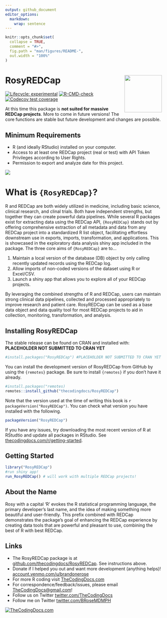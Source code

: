 ```yaml
---
output: github_document
editor_options: 
  markdown: 
    wrap: sentence
---
```


<!-- README.md is generated from README.Rmd. Please edit that file -->

```r
knitr::opts_chunk$set(
  collapse = TRUE,
  comment = "#>",
  fig.path = "man/figures/README-",
  out.width = "100%"
)
```

# RosyREDCap <img src="man/figures/logo.png" align="right" width="120"/>

<!-- badges: start -->

[![Lifecycle: experimental](https://img.shields.io/badge/lifecycle-experimental-orange.svg)](https://lifecycle.r-lib.org/articles/stages.html#experimental)
[![R-CMD-check](https://github.com/thecodingdocs/RosyREDCap/actions/workflows/R-CMD-check.yaml/badge.svg)](https://github.com/thecodingdocs/RosyREDCap/actions/workflows/R-CMD-check.yaml)
[![Codecov test coverage](https://codecov.io/gh/thecodingdocs/RosyREDCap/graph/badge.svg)](https://app.codecov.io/gh/thecodingdocs/RosyREDCap)
<!-- badges: end -->

At this time this package is **not suited for massive REDCap projects**.
More to come in future versions! The core functions are stable but future development and changes are possible.

## Minimum Requirements

-   R (and ideally RStudio) installed on your computer.
-   Access to at least one REDCap project (real or test) with API Token Privileges according to User Rights.
-   Permission to export and analyze date for this project.

![](man/figures/cover.jpg)

# What is `{RosyREDCap}`?

R and REDCap are both widely utilized in medicine, including basic science, clinical research, and clinal trials.
Both have independent strengths, but together they can create powerful data pipelines.
While several R packages exist for extracting data using the REDCap API, `{RosyREDCap}` stands out by offering comprehensive extraction of all metadata and data from any REDCap project into a standardized R list object, facilitating effortless downstream use in exports, imports, transformation, and applications.
This is showcased in the exploratory data analysis shiny app included in the package.
The three core aims of `{RosyREDCap}` are to...

1.  Maintain a local version of the database (DB) object by only calling recently updated records using the REDCap log.
2.  Allow imports of non-coded versions of the dataset using R or Excel/CSV.
3.  Launch a shiny app that allows you to explore all of your REDCap projects.

By leveraging the combined strengths of R and REDCap, users can maintain strong clinical data pipelines, collected and processed appropriately to improve research and patient care.
RosyREDCap can be used as a base data object and data quality tool for most REDCap projects to aid in collection, monitoring, transformation, and analysis.

## Installing RosyREDCap

The stable release can be found on CRAN and installed with: **PLACEHOLDER NOT SUBMITTED TO CRAN YET**

```r
#install.packages("RosyREDCap") #PLACEHOLDER NOT SUBMITTED TO CRAN YET
```

You can install the development version of RosyREDCap from GitHub by using the `{remotes}` package.
Be sure to install `{remotes}` if you don't have it already.

```r
#install.packages("remotes)
remotes::install_github("thecodingdocs/RosyREDCap")
```

Note that the version used at the time of writing this book is `r packageVersion("RosyREDCap")`.
You can check what version you have installed with the following.

```r
packageVersion("RosyREDCap")
```

If you have any issues, try downloading the most recent version of R at RStudtio and update all packages in RStudio.
See [thecodingdocs.com/r/getting-started](https://www.thecodingdocs.com/r/getting-started "R Getting Started").

## Getting Started

```r
library("RosyREDCap")
#run shiny app!
run_RosyREDCap() # will work with multiple REDCap projects!
```

## About the Name

Rosy with a capital 'R' evokes the R statistical programming language, the primary developer's last name, and the idea of making something more beautiful and user-friendly.
This prefix combined with REDCap demonstrates the package's goal of enhancing the REDCap experience by creating data tools that are powerful and pleasant to use, combining the best of R with best REDCap.

## Links

-   The RosyREDCap package is at [github.com/thecodingdocs/RosyREDCap](https://github.com/thecodingdocs/RosyREDCap "RosyREDCap R package"). See instructions above.
-   Donate if I helped you out and want more development (anything helps)! [account.venmo.com/u/brandonerose](https://account.venmo.com/u/brandonerose "Venmo Donation")
-   For more R coding visit [TheCodingDocs.com](https://www.thecodingdocs.com/ "TheCodingDocs.com")
-   For correspondence/feedback/issues, please email [TheCodingDocs\@gmail.com](mailto:TheCodingDocs@gmail.com)!
-   Follow us on Twitter [twitter.com/TheCodingDocs](https://twitter.com/TheCodingDocs "TheCodingDocs Twitter")
-   Follow me on Twitter [twitter.com/BRoseMDMPH](https://twitter.com/BRoseMDMPH "BRoseMDMPH Twitter")

[![TheCodingDocs.com](man/figures/TCD.png)](http://www.thecodingdocs.com)

